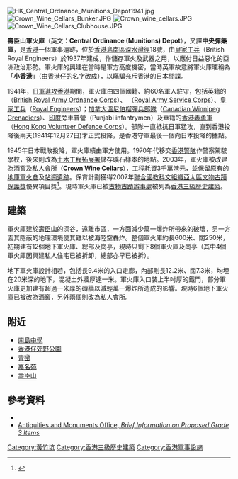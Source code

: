 {{Link style|time=2015-12-13T13:05:47+00:00}}
[[File:HK_Central_Ordnance_Munitions_Depot1941.jpg|thumb]]
[[File:Crown_Wine_Cellars_Bunker.JPG|thumb]]
[[File:Crown_wine_cellars.JPG|thumb]]
[[File:Crown_Wine_Cellars_Clubhouse.JPG|thumb]]

'''壽臣山軍火庫'''（英文：'''Central Ordinance (Munitions) Depot'''），又譯'''中央彈藥庫'''，是[[香港|香港]]一個軍事遺跡，位於[[香港島|香港島]][[南區_(香港)|南區]][[深水灣徑|深水灣徑]]18號，由[[皇家工兵部隊|皇家工兵]]（British Royal Engineers）於1937年建成，作儲存軍火及武器之用，以應付日益惡化的亞洲政治形勢。軍火庫的興建在當時是軍方高度機密，當時英軍故意將軍火庫暱稱為「'''小香港'''」（由[[香港仔|香港仔]]的名字改成），以瞞騙充斥香港的日本間諜。

1941年，[[香港保衛戰|日軍進攻香港]]期間，軍火庫由四個國籍、約60名軍人駐守，包括英籍的{{Link-en|英國皇家陸軍軍需團|Royal Army Ordnance Corps}}（[[:en:Royal_Army_Ordnance_Corps|British Royal Army Ordnance Corps]]）、 {{Link-en|英國皇家陸軍勤務團|Royal Army Service Corps|皇家陸軍勤務團}} （[[:en:Royal_Army_Service_Corps|Royal Army Service Corps]]）、[[皇家工兵部隊|皇家工兵]]（[[:en:Royal_Engineers|Royal Engineers]]）；[[加拿大|加拿大]][[溫尼伯榴彈兵部隊|溫尼伯榴彈兵部隊]]（[[:en:Winnipeg_Grenadiers|Canadian Winnipeg Grenadiers]]）、[[印度|印度]]旁車普營（Punjabi infantrymen）及華籍的[[香港義勇軍|香港義勇軍]]（[[:en:Hong_Kong_Volunteer_Defence_Corps|Hong Kong Volunteer Defence Corps]]）。部隊一直抵抗日軍猛攻，直到香港投降後兩天(1941年12月27日)才正式投降，是香港守軍最後一個向日本投降的據點。

1945年日本戰敗投降，軍火庫續由軍方使用。1970年代移交[[香港警隊|香港警隊]]作警察駕駛學校，後來則改為[[土木工程拓展署|土木工程拓展署]]儲存礦石樣本的地點。2003年，軍火庫被改建為[[酒窖|酒窖]]及[[私人會所|私人會所]]（'''Crown Wine Cellars'''），工程耗資3千萬港元，並保留原有的[[地庫|地庫]][[軍火倉|軍火倉]]及[[站崗|站崗]][[遺跡|遺跡]]。保育計劃獲得2007年[[聯合國教科文組織亞太區文物古蹟保護獎|聯合國教科文組織亞太區文物古蹟保護獎]]優異項目獎<ref>{{Cite web |url=http://www.crownwinecellars.com/history/cellar.asp |title=壽臣山軍火庫（歷史）英文版 |access-date=2010-08-14 |archive-url=https://web.archive.org/web/20090731123117/http://www.crownwinecellars.com/history/cellar.asp |archive-date=2009-07-31 |dead-url=yes }}</ref>。現時軍火庫已被[[古物古蹟辦事處|古物古蹟辦事處]]被列為[[香港三級歷史建築|香港三級歷史建築]]。

==建築==
軍火庫建於[[壽臣山|壽臣山]]的深谷，遠離市區，一方面減少萬一爆炸所帶來的破壞，另一方面其隱蔽的地理環境使其難以被海陸空轟炸。整個軍火庫約長600米、闊250米，初期建有12個地下軍火庫、總部及崗亭，現時只剩下8個軍火庫及崗亭（其中4個軍火庫因興建私人住宅已被拆卸，總部亦早已被拆）。

地下軍火庫設計相若，包括長9.4米的入口走廊，內部則長12.2米、闊7.3米，均埋在20米深的地下，混凝土外牆厚達一米。軍火庫入口裝上半吋厚的鐵門，部分軍火庫更加建有超過一米厚的磚牆以減輕萬一爆炸所造成的影響。現時6個地下軍火庫已被改為酒窖，另外兩個則改為私人會所。

==附近==
* [[南島中學|南島中學]]
* [[香港仔郊野公園|香港仔郊野公園]]
* [[青巒|青巒]]
* [[嘉名苑|嘉名苑]]
* [[壽臣山|壽臣山]]

==參考資料==
* {{reflist}}
* [http://www.amo.gov.hk/form/Brief_Information_on_proposed_Grade_III_Items.pdf|The Antiquities and Monuments Office, ''Brief Information on Proposed Grade 3 Items'']{{dead link|date=2017年12月 |bot=InternetArchiveBot |fix-attempted=yes }}

{{commonscat|Central Ordinance Munitions Depot}}
{{香港三級歷史建築}}
[[Category:黃竹坑|Category:黃竹坑]]
[[Category:香港三級歷史建築|Category:香港三級歷史建築]]
[[Category:香港軍事設施|Category:香港軍事設施]]
